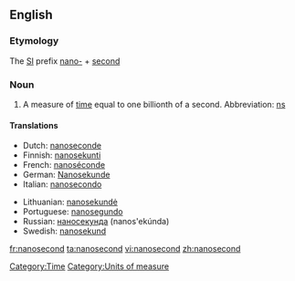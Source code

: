 ==English==
{{wikipedia|second}}

===Etymology===

The [[SI]] prefix [[nano-]] + [[second]]

===Noun===
{{en-noun}}

# A measure of [[time]] equal to one billionth of a second.  Abbreviation: [[ns]]

====Translations====
{{trans-top|measure of time}}
*Dutch: [[nanoseconde]]
*Finnish: [[nanosekunti]]
*French: [[nanoséconde]] {{f}}
*German: [[Nanosekunde]] {{f}}
*Italian: [[nanosecondo]] {{m}}
{{trans-mid}}
*Lithuanian: [[nanosekundė]] {{f}}
*Portuguese: [[nanosegundo]] {{m}}
*Russian: [[наносекунда]] (nanos'ekúnda) {{f}}
*Swedish: [[nanosekund]] {{c}}
{{trans-bottom}}

[[Category:Time]]
[[Category:Units of measure]]

[[fr:nanosecond]]
[[ta:nanosecond]]
[[vi:nanosecond]]
[[zh:nanosecond]]